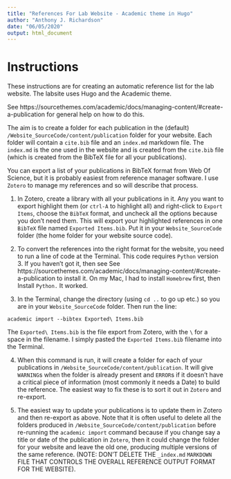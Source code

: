 ```yaml
---
title: "References For Lab Website - Academic theme in Hugo"
author: "Anthony J. Richardson"
date: "06/05/2020"
output: html_document
---
```


# Instructions
These instructions are for creating an automatic reference list for the lab website. The labsite uses Hugo and the Academic theme.

See https://sourcethemes.com/academic/docs/managing-content/#create-a-publication for general help on how to do this.

The aim is to create a folder for each publication in the (default) `/Website_SourceCode/content/publication` folder for your website. Each folder will contain a `cite.bib` file and an `index.md` markdown file. The `index.md` is the one used in the website and is created from the `cite.bib` file (which is created from the BibTeX file for all your publications).

You can export a list of your publications in BibTeX format from Web Of Science, but it is probably easiest from reference manager software. I use `Zotero` to manage my references and so will describe that process. 

1. In Zotero, create a library with all your  publications in it. Any you want to export highlight them (or `ctrl-A` to highlight all) and right-click to `Export Items`, choose the `BibTeX` format, and uncheck all the options because you don't need them. This will export your highlighted references in one `BibTeX` file named `Exported Items.bib`. Put it in your `Website_SourceCode` folder (the home folder for your website source code). 

2. To convert the references into the right format for the website, you need to run a line of code at the Terminal. This code requires `Python` version 3. If you haven't got it, then see See https://sourcethemes.com/academic/docs/managing-content/#create-a-publication to install it. On my Mac, I had to install `Homebrew` first, then Install `Python.` It worked.

3. In the Terminal, change the directory (using `cd ..` to go up etc.) so you are in  your `Website_SourceCode` folder. Then run the line:

`academic import --bibtex Exported\ Items.bib`

The `Exported\ Items.bib` is the file export from Zotero, with the `\ ` for a space in the filename. I simply pasted the `Exported Items.bib` filename into the Terminal.

4. When this command is run, it will create a folder for each of your publications in `/Website_SourceCode/content/publication`. It will give `WARNING`s when the folder is already present and `ERROR`s if it doesn't have a critical piece of information (most commonly it needs a Date) to build the reference. The easiest way to fix these is to sort it out in `Zotero` and re-export.

5. The easiest way to update your publications is to update them in Zotero and then re-export as above. Note that it is often useful to delete all the folders produced in `/Website_SourceCode/content/publication` before re-running the `academic import` command because if you change say a title or date of the publication in `Zotero`, then it could change the folder for your website and leave the old one, producing multiple versions of the same reference. (NOTE: DON'T DELETE THE `_index.md` `MARKDOWN` FILE THAT CONTROLS THE OVERALL REFERENCE OUTPUT FORMAT FOR THE WEBSITE).
